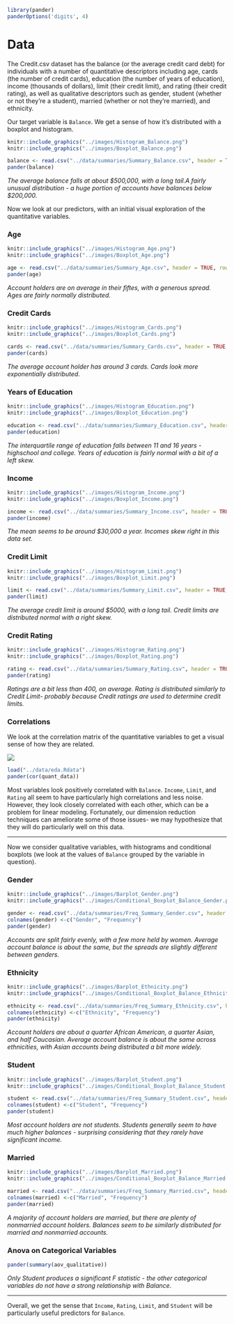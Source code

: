 ```r
library(pander)
panderOptions('digits', 4)
```
# Data

The Credit.csv dataset has the balance (or the average credit card debt) for individuals with a number of quantitative descriptors including age, cards (the number of credit cards), education (the number of years of education), income (thousands of dollars), limit (their credit limit), and rating (their credit rating), as well as qualitative descriptors such as gender, student (whether or not they're a student), married (whether or not they're married), and ethnicity. 

Our target variable is `Balance`. We get a sense of how it's distributed with a boxplot and histogram.

```r
knitr::include_graphics("../images/Histogram_Balance.png")
knitr::include_graphics("../images/Boxplot_Balance.png")
```

```r
balance <- read.csv("../data/summaries/Summary_Balance.csv", header = TRUE, row.names = 1, sep=",")
pander(balance)
```

*The average balance falls at about \$500,000, with a long tail.A fairly unusual distribution - a huge portion of accounts have balances below \$200,000.*

Now we look at our predictors, with an initial visual exploration of the quantitative variables. 

### Age

```r
knitr::include_graphics("../images/Histogram_Age.png")
knitr::include_graphics("../images/Boxplot_Age.png")
```

```r
age <- read.csv("../data/summaries/Summary_Age.csv", header = TRUE, row.names = 1, sep=",")
pander(age)
```

*Account holders are on average in their fiftes, with a generous spread. Ages are fairly normally distributed.*

### Credit Cards

```r
knitr::include_graphics("../images/Histogram_Cards.png")
knitr::include_graphics("../images/Boxplot_Cards.png")
```

```r
cards <- read.csv("../data/summaries/Summary_Cards.csv", header = TRUE, row.names = 1, sep=",")
pander(cards)
```

*The average account holder has around 3 cards. Cards look more exponentially distributed.*

### Years of Education

```r
knitr::include_graphics("../images/Histogram_Education.png")
knitr::include_graphics("../images/Boxplot_Education.png")
```

```r
education <- read.csv("../data/summaries/Summary_Education.csv", header = TRUE, row.names = 1, sep=",")
pander(education)
```

*The interquartile range of education falls between 11 and 16 years - highschool and college. Years of education is fairly normal with a bit of a left skew.*

### Income

```r
knitr::include_graphics("../images/Histogram_Income.png")
knitr::include_graphics("../images/Boxplot_Income.png")
```

```r
income <- read.csv("../data/summaries/Summary_Income.csv", header = TRUE, row.names = 1, sep=",")
pander(income)
```

*The mean seems to be around \$30,000 a year. Incomes skew right in this data set.*

### Credit Limit

```r
knitr::include_graphics("../images/Histogram_Limit.png")
knitr::include_graphics("../images/Boxplot_Limit.png")
```

```r
limit <- read.csv("../data/summaries/Summary_Limit.csv", header = TRUE, row.names = 1, sep=",")
pander(limit)
```

*The average credit limit is around \$5000, with a long tail. Credit limits are distributed normal with a right skew.*

### Credit Rating

```r
knitr::include_graphics("../images/Histogram_Rating.png")
knitr::include_graphics("../images/Boxplot_Rating.png")
```

```r
rating <- read.csv("../data/summaries/Summary_Rating.csv", header = TRUE, row.names = 1, sep=",")
pander(rating)
```

*Ratings are a bit less than 400, on average. Rating is distributed similarly to Credit Limit- probably because Credit ratings are used to determine credit limits.*

### Correlations

We look at the correlation matrix of the quantitative variables to get a visual sense of how they are related.

![](../images/correlation_scatterplot.png)

```{r=FALSE, echo=FALSE}
load("../data/eda.Rdata")
pander(cor(quant_data))
```
Most variables look positively correlated with `Balance`. `Income`, `Limit`, and `Rating` all seem to have particularly high correlations and less noise. However, they look closely correlated with each other, which can be a problem for linear modeling. Fortunately, our dimension reduction techniques can ameliorate some of those issues- we may hypothesize that they will do particularly well on this data.

*****

Now we consider qualitative variables, with histograms and conditional boxplots (we look at the values of `Balance` grouped by the variable in question).

### Gender

```r
knitr::include_graphics("../images/Barplot_Gender.png")
knitr::include_graphics("../images/Conditional_Boxplot_Balance_Gender.png")
```

```r
gender <- read.csv("../data/summaries/Freq_Summary_Gender.csv", header = TRUE, row.names = 1, sep=",")
colnames(gender) <-c("Gender", "Frequency")
pander(gender)
```

*Accounts are split fairly evenly, with a few more held by women. Average account balance is about the same, but the spreads are slightly different between genders.*

### Ethnicity

```r
knitr::include_graphics("../images/Barplot_Ethnicity.png")
knitr::include_graphics("../images/Conditional_Boxplot_Balance_Ethnicity.png")
```

```r
ethnicity <- read.csv("../data/summaries/Freq_Summary_Ethnicity.csv", header = TRUE, row.names = 1, sep=",")
colnames(ethnicity) <-c("Ethnicity", "Frequency")
pander(ethnicity)
```

*Account holders are about a quarter African American, a quarter Asian, and half Caucasian. Average account balance is about the same across ethnicities, with Asian accounts being distributed a bit more widely.*

### Student

```r
knitr::include_graphics("../images/Barplot_Student.png")
knitr::include_graphics("../images/Conditional_Boxplot_Balance_Student.png")
```

```r
student <- read.csv("../data/summaries/Freq_Summary_Student.csv", header = TRUE, row.names = 1, sep=",")
colnames(student) <-c("Student", "Frequency")
pander(student)
```

*Most account holders are not students. Students generally seem to have much higher balances - surprising considering that they rarely have significant income.*

### Married

```r
knitr::include_graphics("../images/Barplot_Married.png")
knitr::include_graphics("../images/Conditional_Boxplot_Balance_Married.png")
```

```r
married <- read.csv("../data/summaries/Freq_Summary_Married.csv", header = TRUE, row.names = 1, sep=",")
colnames(married) <-c("Married", "Frequency")
pander(married)
```

*A majority of account holders are married, but there are plenty of nonmarried account holders. Balances seem to be similarly distributed for married and nonmarried accounts.*

### Anova on Categorical Variables

```r
pander(summary(aov_qualitative))
```

*Only Student produces a significant F statistic - the other categorical variables do not have a strong relationship with Balance.*

*****

Overall, we get the sense that `Income`, `Rating`, `Limit`, and `Student` will be particularly useful predictors for `Balance`.

